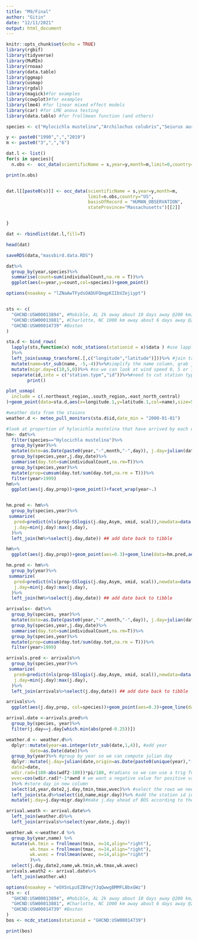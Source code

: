 ```yaml
---
title: "M9/Final"
author: "Gitin"
date: "12/11/2021"
output: html_document
---
```


```r
knitr::opts_chunk$set(echo = TRUE)
library(rgbif)
library(tidyverse)
library(MuMIn)
library(rnoaa)
library(data.table)
library(ggmap)
library(usmap)
library(rgdal)
library(magick)#for examples
library(cowplot)#for examples
library(lme4) #for linear mixed effect models
library(car) #for LME anova testing
library(data.table) #for frollmean function (and others)
```

```r
species <- c("Hylocichla mustelina","Archilochus colubris","Seiurus aurocapilla","Progne subis","Icterus galbula")

y <- paste0("1990",",","2019")
m <- paste0("3",",","6")

dat.l <- list()
for(s in species){
  n.obs <-  occ_data(scientificName = s,year=y,month=m,limit=0,country="US",basisOfRecord = "HUMAN_OBSERVATION",stateProvince="Massachusetts")$meta$count 

print(n.obs)


dat.l[[paste0(s)]] <- occ_data(scientificName = s,year=y,month=m,
                               limit=n.obs,country="US",
                               basisOfRecord = "HUMAN_OBSERVATION",
                               stateProvince="Massachusetts")[[2]]


}

dat <- rbindlist(dat.l,fill=T)

head(dat)

saveRDS(data,"massbird.data.RDS")
```

```r
dat%>%
  group_by(year,species)%>%
  summarise(count=sum(individualCount,na.rm = T))%>%
  ggplot(aes(x=year,y=count,col=species))+geom_point()

```

```r
options(noaakey = "lZNaAwTFydsOADUFQmqpKIIbVZejiypt")


sts <- c(
  "GHCND:USW00013894", #Mobible, AL 2k away about 10 days away @200 km/day
  "GHCND:USW00013881", #Charlotte, NC 1000 km away about 6 days away @200 km/day
  "GHCND:USW00014739" #Boston
)

sta.d <- bind_rows(
  lapply(sts,function(x) ncdc_stations(stationid = x)$data ) #use lapply to run through stations
  )%>%
  left_join(usmap_transform(.[,c("longitude","latitude")]))%>% #join transformation of lat/long for projection with usmap
  mutate(name=str_sub(name, -5,-4))%>%#simplify the name column, grab just the state
  mutate(migr.day=c(10,5,0))%>% #so we can look at wind speed 0, 5 or 10 days before arrive in boston
  separate(id,into = c("station.type","id"))%>%#need to cut station type out from station id number
        print()

plot_usmap(
  include = c(.northeast_region,.south_region,.east_north_central)
)+geom_point(data=sta.d,aes(x=longitude.1,y=latitude.1,col=name),size=5)+geom_label(data=sta.d,aes(x=longitude.1,y=latitude.1,col=name,label=name),size=5,nudge_x = 1e6*0.25)+theme(legend.position = "none")

#weather data from the staions
weather.d <- meteo_pull_monitors(sta.d$id,date_min = "2000-01-01")

#look at proportion of hylocichla mustelina that have arrived by each day and plot for each year
hm<- dat%>%
  filter(species=="Hylocichla mustelina")%>%
  group_by(year)%>%
  mutate(date=as.Date(paste0(year,"-",month,"-",day)), j.day=julian(date,origin=as.Date(paste0(unique(year),"-01-01"))))%>%
  group_by(species,year,j.day,date)%>%
  summarise(day.tot=sum(individualCount,na.rm=T))%>%
  group_by(species,year)%>%
  mutate(prop=cumsum(day.tot/sum(day.tot,na.rm = T)))%>%
  filter(year>1999)
hm%>%
  ggplot(aes(j.day,prop))+geom_point()+facet_wrap(year~.)


hm.pred <- hm%>%
  group_by(species,year)%>%
 summarize(
   pred=predict(nls(prop~SSlogis(j.day,Asym, xmid, scal)),newdata=data.frame(j.day=min(j.day):max(j.day))),#predict the logistic curve for each species
   j.day=min(j.day):max(j.day),
  )%>%
  left_join(hm%>%select(j.day,date)) ## add date back to tibble

hm%>%
  ggplot(aes(j.day,prop))+geom_point(aes=0.3)+geom_line(data=hm.pred,aes(x=j.day,y=pred),col="blue",size=2)+facet_wrap(year~.)

hm.pred <- hm%>%
  group_by(year)%>%
 summarize(
   pred=predict(nls(prop~SSlogis(j.day,Asym, xmid, scal)),newdata=data.frame(j.day=min(j.day):max(j.day))),#predict the logistic curve for each species
   j.day=min(j.day):max(j.day),
  )%>%
  left_join(hm%>%select(j.day,date)) ## add date back to tibble
```

```r

arrivals<- dat%>%
  group_by(species, year)%>%
  mutate(date=as.Date(paste0(year,"-",month,"-",day)), j.day=julian(date,origin=as.Date(paste0(unique(year),"-01-01"))))%>%
  group_by(species,year,j.day,date)%>%
  summarise(day.tot=sum(individualCount,na.rm=T))%>%
  group_by(species,year)%>%
  mutate(prop=cumsum(day.tot/sum(day.tot,na.rm = T)))%>%
  filter(year>1999)

arrivals.pred <- arrivals%>%
  group_by(species,year)%>%
 summarize(
   pred=predict(nls(prop~SSlogis(j.day,Asym, xmid, scal)),newdata=data.frame(j.day=min(j.day):max(j.day))),#predict the logistic curve for each species
   j.day=min(j.day):max(j.day),
  )%>%
  left_join(arrivals%>%select(j.day,date)) ## add date back to tibble

arrivals%>%
  ggplot(aes(j.day,prop, col=species))+geom_point(aes=0.3)+geom_line(data=arrivals.pred,aes(x=j.day,y=pred),size=2)+facet_wrap(year~.)

```

```r

arrival.date <-arrivals.pred%>%
  group_by(species, year)%>%
  filter(j.day==j.day[which.min(abs(pred-0.25))])

weather.d <- weather.d%>%
  dplyr::mutate(year=as.integer(str_sub(date,1,4)), #add year
         date=as.Date(date))%>%
  group_by(year)%>% #group by year so we can compute julian day
  dplyr::mutate(j.day=julian(date,origin=as.Date(paste0(unique(year),"-01-01"))), #add julian day
  date2=date,
  wdir.rad=(180-abs(wdf2-180))*pi/180, #radians so we can use a trig function to compute wind vector, scale degrees first to 180 scale to 2x pi and subtract from 180 (wind comes out of a direction)
  wvec=cos(wdir.rad)*-1*awnd # we want a negative value for positive value for 2x pi
  )%>% #store day in new column
  select(id,year,date2,j.day,tmin,tmax,wvec)%>% #select the rows we need
  left_join(sta.d%>%select(id,name,migr.day))%>% #add the station id info (ie. name)
  mutate(j.day=j.day+migr.day)#make j.day ahead of BOS according to the migration days away so we can join weather along path

arrival.weath <- arrival.date%>%
  left_join(weather.d)%>%
  left_join(arrivals%>%select(year,date,j.day))

weather.wk <-weather.d %>% 
  group_by(year,name) %>% 
  mutate(wk.tmin = frollmean(tmin, n=14,align="right"),
         wk.tmax = frollmean(tmax, n=14,align="right"),
         wk.wvec = frollmean(wvec, n=14,align="right")
         )%>%
  select(j.day,date2,name,wk.tmin,wk.tmax,wk.wvec)
arrivals.weath2 <- arrival.date%>%
  left_join(weather.wk)
```

```r
options(noaakey = "eOXSnLpzEZBYwjYJqQwwgBMMFLBbxGWz")
sts <- c(
  "GHCND:USW00013894", #Mobible, AL 2k away about 10 days away @200 km/day
  "GHCND:USW00013881", #Charlotte, NC 1000 km away about 6 days away @200 km/day
  "GHCND:USW00014739" #Boston
)
bos <- ncdc_stations(stationid = "GHCND:USW00014739")

print(bos)
```
